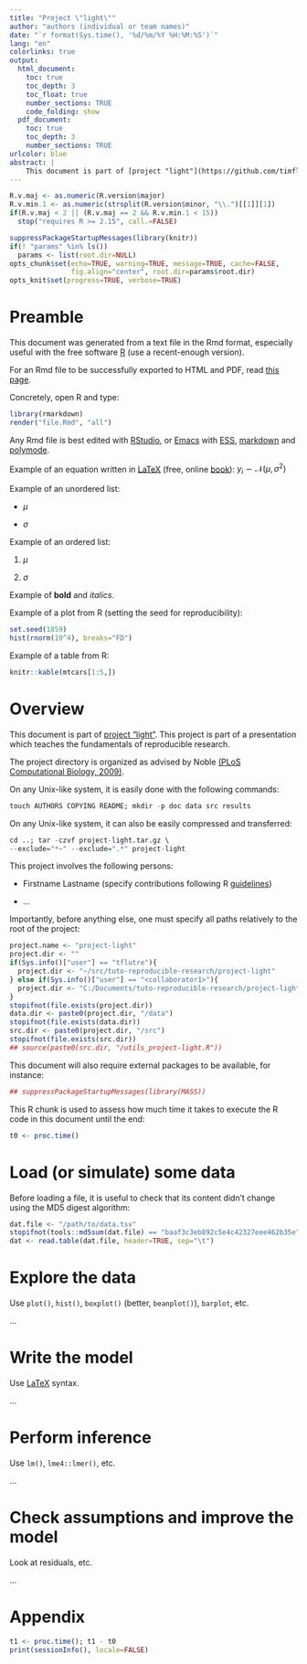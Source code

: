 ```yaml
---
title: "Project \"light\""
author: "authors (individual or team names)"
date: "`r format(Sys.time(), '%d/%m/%Y %H:%M:%S')`"
lang: "en"
colorlinks: true
output:
  html_document:
    toc: true
    toc_depth: 3
    toc_float: true
    number_sections: TRUE
    code_folding: show
  pdf_document:
    toc: true
    toc_depth: 3
    number_sections: TRUE
urlcolor: blue
abstract: |
    This document is part of [project "light"](https://github.com/timflutre/tuto-reproducible-research). This project is part of a presentation which teaches the fundamentals of reproducible research, using the free software [R](http://www.r-project.org/).
---
```


<!--
This R chunk is used to set up some options.
-->
```r
R.v.maj <- as.numeric(R.version$major)
R.v.min.1 <- as.numeric(strsplit(R.version$minor, "\\.")[[1]][1])
if(R.v.maj < 2 || (R.v.maj == 2 && R.v.min.1 < 15))
  stop("requires R >= 2.15", call.=FALSE)

suppressPackageStartupMessages(library(knitr))
if(! "params" %in% ls())
  params <- list(root.dir=NULL)
opts_chunk$set(echo=TRUE, warning=TRUE, message=TRUE, cache=FALSE,
               fig.align="center", root.dir=params$root.dir)
opts_knit$set(progress=TRUE, verbose=TRUE)
```


# Preamble

This document was generated from a text file in the Rmd format, especially useful with the free software [R](http://www.r-project.org/) (use a recent-enough version).

For an Rmd file to be successfully exported to HTML and PDF, read [this page](http://rmarkdown.rstudio.com/).

Concretely, open R and type:
```r
library(rmarkdown)
render("file.Rmd", "all")
```

Any Rmd file is best edited with [RStudio](http://www.rstudio.com/), or [Emacs](http://www.gnu.org/software/emacs/) with [ESS](http://ess.r-project.org/), [markdown](http://jblevins.org/projects/markdown-mode/) and [polymode](https://github.com/vitoshka/polymode).

Example of an equation written in [LaTeX](http://www.latex-project.org/) (free, online [book](https://en.wikibooks.org/wiki/LaTeX)): $y_i \sim \mathcal{N}(\mu, \sigma^2)$

Example of an unordered list:

* $\mu$

* $\sigma$

Example of an ordered list:

1. $\mu$

2. $\sigma$

Example of **bold** and *italics*.

Example of a plot from R (setting the seed for reproducibility):
```r
set.seed(1859)
hist(rnorm(10^4), breaks="FD")
```

Example of a table from R:
```r
knitr::kable(mtcars[1:5,])
```


# Overview

This document is part of [project "light"](https://github.com/timflutre/tuto-reproducible-research).
This project is part of a presentation which teaches the fundamentals of reproducible research.

The project directory is organized as advised by Noble [(PLoS Computational Biology, 2009)](http://dx.doi.org/10.1371/journal.pcbi.1000424).

On any Unix-like system, it is easily done with the following commands:
```r
touch AUTHORS COPYING README; mkdir -p doc data src results
```

On any Unix-like system, it can also be easily compressed and transferred:
```r
cd ..; tar -czvf project-light.tar.gz \
--exclude="*~" --exclude=".*" project-light
```

This project involves the following persons:

* Firstname Lastname (specify contributions following R [guidelines](http://journal.r-project.org/archive/2012-1/RJournal_2012-1_Hornik~et~al.pdf))

* ...

Importantly, before anything else, one must specify all paths relatively to the root of the project:
```r
project.name <- "project-light"
project.dir <- ""
if(Sys.info()["user"] == "tflutre"){
  project.dir <- "~/src/tuto-reproducible-research/project-light"
} else if(Sys.info()["user"] == "<collaborator1>"){
  project.dir <- "C:/Documents/tuto-reproducible-research/project-light"
}
stopifnot(file.exists(project.dir))
data.dir <- paste0(project.dir, "/data")
stopifnot(file.exists(data.dir))
src.dir <- paste0(project.dir, "/src")
stopifnot(file.exists(src.dir))
## source(paste0(src.dir, "/utils_project-light.R"))
```

This document will also require external packages to be available, for instance:
```r
## suppressPackageStartupMessages(library(MASS))
```

This R chunk is used to assess how much time it takes to execute the R code in this document until the end:
```r
t0 <- proc.time()
```


# Load (or simulate) some data

Before loading a file, it is useful to check that its content didn't change using the MD5 digest algorithm:
```r
dat.file <- "/path/to/data.tsv"
stopifnot(tools::md5sum(dat.file) == "baaf3c3eb892c5e4c42327eee462b35e") # fake example
dat <- read.table(dat.file, header=TRUE, sep="\t")
```


# Explore the data

Use `plot()`, `hist()`, `boxplot()` (better, `beanplot()`), `barplot`, etc.

...


# Write the model

Use [LaTeX](https://en.wikibooks.org/wiki/LaTeX) syntax.

...


# Perform inference

Use `lm()`, `lme4::lmer()`, etc.

...


# Check assumptions and improve the model

Look at residuals, etc.

...


# Appendix

```r
t1 <- proc.time(); t1 - t0
print(sessionInfo(), locale=FALSE)
```
